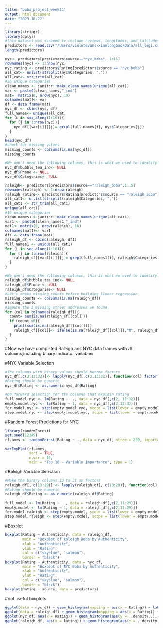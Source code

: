 ```yaml
---
title: "boba_project_week11"
output: html_document
date: "2023-10-22"
---
```


```r
library(stringr)
library(dplyr)
#this dataset was scraped to include reviews, longitudes, and latitudes
predictors <- read.csv("/Users/violetevans/xiaolongbao/Data/all_logi.csv")
length(predictors)

nyc<- predictors[predictors$source=="nyc_boba", 1:15]
rownames(nyc) <- 1:nrow(nyc)
nyc_rating <- predictors$Rating[predictors$source == "nyc_boba"]
all_cat<- unlist(strsplit(nyc$Categories, ","))
all_cat<- str_trim(all_cat)
#26 unique categories
clean_names <- janitor::make_clean_names(unique(all_cat))
var <- paste0(clean_names,"_ind")
mat=  matrix(0, nrow(nyc), 19)
colnames(mat)<- var
df <- data.frame(mat)
nyc_df <- cbind(nyc, df)
full_names<- unique(all_cat)
for (i in seq_along(1:19)){
  for (j in 1:nrow(nyc)){
    nyc_df[[var[i]]][j]= grepl(full_names[i], nyc$Categories[j])
  }
}
head(nyc_df)
#check for missing values
missing_counts <- colSums(is.na(nyc_df))
missing_counts

#We don't need the following columns, this is what we used to identify the shops and scrape them 
nyc_df$bubble_tea_ind<- NULL
nyc_df$Phone <- NULL
nyc_df$Categories<- NULL
```


```r
raleigh<- predictors[predictors$source=="raleigh_boba",1:15]
rownames(raleigh) <- 1:nrow(raleigh)
raleigh_rating<- predictors$Rating[predictors$source == "raleigh_boba"]
all_cat1<- unlist(strsplit(raleigh$Categories, ","))
all_cat1 <- str_trim(all_cat1)
unique(all_cat1)
#16 unique categories
clean_names1 <-janitor::make_clean_names(unique(all_cat1))
var1 <- paste0(clean_names1,"_ind")
mat1<- matrix(0, nrow(raleigh), 16)
colnames(mat1)<- var1
df1 <- data.frame(mat1)
raleigh_df <- cbind(raleigh, df1)
full_names1 <- unique(all_cat1)
for (i in seq_along(1:16)){
  for (j in 1:nrow(raleigh)){
    raleigh_df[[var1[i]]][j]= grepl(full_names1[i], raleigh$Categories[j])
  }
}

#We don't need the following columns, this is what we used to identify the shops and scrape them 
raleigh_df$bubble_tea_ind<- NULL
raleigh_df$Phone <- NULL
raleigh_df$Categories<- NULL
#Let's check missing counts before building linear regression
missing_counts <- colSums(is.na(raleigh_df))
missing_counts
#impute the 3 missing street addresses we found
for (col in colnames(raleigh_df)){
  count= sum(is.na(raleigh_df[[col]]))
  if (count >0){
    print(sum(is.na(raleigh_df[[col]])))
    raleigh_df[[col]]<- ifelse(is.na(raleigh_df[[col]]),"M", raleigh_df[[col]])
  }  
}
```
#Now we have completed Raleigh and NYC data frames with all columns,including binary indicator variables

#NYC Variable Selection
```r
#The columns with binary values should become factors
nyc_df[,c(3,13:33)]<- lapply(nyc_df[,c(3,13:32)], function(col) factor(col))
#Rating should be numeric
nyc_df$Rating <- as.numeric(nyc_df$Rating)

#Do forward selection for the columns that explain rating
full.model.nyc <- lm(Rating ~  ., data = nyc_df[,c(2, 11:32)])
empty.model.nyc <- lm(Rating ~ 1, data = nyc_df[,c(2,13:32)])
for.model.nyc <- step(empty.model.nyc, scope = list(lower = empty.model.nyc, upper = full.model.nyc), direction = "forward", k = 2)
step.model.nyc <- step(empty.model.nyc, scope = list(lower = empty.model.nyc, upper = full.model.nyc), direction = "both", k = 2) 
```

#Random Forest Predictions for NYC
```r
library(randomForest)
set.seed(12345)
rf.ames <- randomForest(Rating ~ ., data = nyc_df, ntree = 250, importance = TRUE)

varImpPlot(rf.ames,
           sort = TRUE,
           n.var = 10,
           main = "Top 10 - Variable Importance", type = 1)
```


#Raleigh Variable Selection 
```r
#Make the binary columns 13 to 31 as factors
raleigh_df[, c(13:29)] <- lapply(raleigh_df[, c(13:29)], function(col) factor(col))
#Rating should be numeric
raleigh_df$Rating <- as.numeric(raleigh_df$Rating)

full.model <- lm(Rating ~  ., data = raleigh_df[,c(2,11:29)])
empty.model <- lm(Rating ~ 1, data = raleigh_df[,c(2,11:29)])
for.model.raleigh <- step(empty.model, scope = list(lower = empty.model, upper = full.model), direction = "forward", k = 2)
step.model.raleigh <- step(empty.model, scope = list(lower = empty.model, upper = full.model), direction = "both", k = 2) 
```

#Boxplot
```r
boxplot(Rating ~ Authenticity, data = raleigh_df, 
        main = "Boxplot of Raleigh Boba by Authenticity",
        xlab = "Authenticity",
        ylab = "Rating",
        col = c("skyblue", "salmon"),
        border = "black")
boxplot(Rating ~ Authenticity, data = nyc_df, 
        main = "Boxplot of NYC Boba by Authenticity",
        xlab = "Authenticity",
        ylab = "Rating",
        col = c("skyblue", "salmon"),
        border = "black")
boxplot(Rating ~ source, data = predictors)
```

#not useful boxplots

```r
ggplot(data = nyc_df) + geom_histogram(mapping = aes(x = Rating)) + labs(x = "Rating Counts (NYC)")
ggplot(data = raleigh_df) + geom_histogram(mapping = aes(x = Rating)) + labs(x = "Rating Counts (Raleigh)")
ggplot(nyc_df, aes(x = Rating)) + geom_histogram(aes(y = ..density..), alpha = 0.5) + geom_density(alpha = 0.2) + labs(x = "Rating Counts (NYC), Density Plot")
ggplot(raleigh_df, aes(x = Rating)) + geom_histogram(aes(y = ..density..), alpha = 0.5) + geom_density(alpha = 0.2) + labs(x = "Rating Counts (Raleigh), Density Plot")
```

